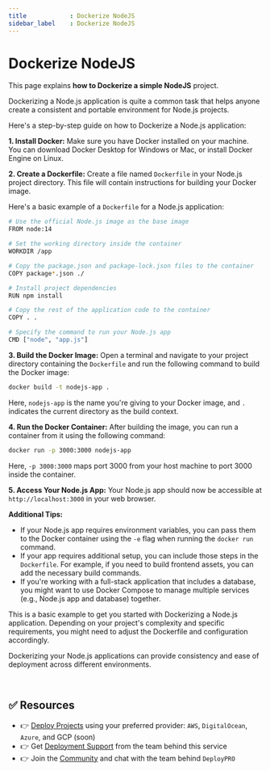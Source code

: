 ```yaml
---
title            : Dockerize NodeJS
sidebar_label    : Dockerize NodeJS
---
```


# Dockerize NodeJS

This page explains **how to Dockerize a simple NodeJS** project. 

Dockerizing a Node.js application is quite a common task that helps anyone create a consistent and portable environment for Node.js projects. 

Here's a step-by-step guide on how to Dockerize a Node.js application:

**1. Install Docker:**
Make sure you have Docker installed on your machine. You can download Docker Desktop for Windows or Mac, or install Docker Engine on Linux.

**2. Create a Dockerfile:**
Create a file named `Dockerfile` in your Node.js project directory. This file will contain instructions for building your Docker image.

Here's a basic example of a `Dockerfile` for a Node.js application:

```bash
# Use the official Node.js image as the base image
FROM node:14

# Set the working directory inside the container
WORKDIR /app

# Copy the package.json and package-lock.json files to the container
COPY package*.json ./

# Install project dependencies
RUN npm install

# Copy the rest of the application code to the container
COPY . .

# Specify the command to run your Node.js app
CMD ["node", "app.js"]
```

**3. Build the Docker Image:**
Open a terminal and navigate to your project directory containing the `Dockerfile` and run the following command to build the Docker image:

```bash
docker build -t nodejs-app .
```

Here, `nodejs-app` is the name you're giving to your Docker image, and `.` indicates the current directory as the build context.

**4. Run the Docker Container:**
After building the image, you can run a container from it using the following command:

```bash
docker run -p 3000:3000 nodejs-app
```

Here, `-p 3000:3000` maps port 3000 from your host machine to port 3000 inside the container.

**5. Access Your Node.js App:**
Your Node.js app should now be accessible at `http://localhost:3000` in your web browser.

**Additional Tips:**

- If your Node.js app requires environment variables, you can pass them to the Docker container using the `-e` flag when running the `docker run` command.
- If your app requires additional setup, you can include those steps in the `Dockerfile`. For example, if you need to build frontend assets, you can add the necessary build commands.
- If you're working with a full-stack application that includes a database, you might want to use Docker Compose to manage multiple services (e.g., Node.js app and database) together.

This is a basic example to get you started with Dockerizing a Node.js application. Depending on your project's complexity and specific requirements, you might need to adjust the Dockerfile and configuration accordingly.

Dockerizing your Node.js applications can provide consistency and ease of deployment across different environments.

<br />

## ✅ Resources

- 👉 [Deploy Projects](https://deploypro.dev/) using your preferred provider: `AWS`, `DigitalOcean`, `Azure`, and GCP (soon)
- 👉 Get [Deployment Support](https://deploypro.dev/support/) from the team behind this service
- 👉 Join the [Community](https://discord.gg/qQhjQZhnur) and chat with the team behind `DeployPRO`
